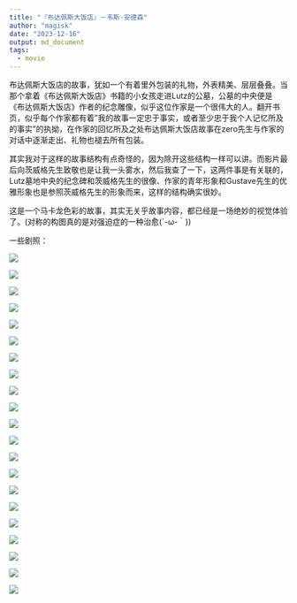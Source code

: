 ```yaml
---
title: "『布达佩斯大饭店』－韦斯·安德森"
author: "magisk"
date: "2023-12-16"
output: md_document
tags:
  - movie
---
```


<!--more-->

布达佩斯大饭店的故事，犹如一个有着里外包装的礼物，外表精美、层层叠叠。当那个拿着《布达佩斯大饭店》书籍的小女孩走进Lutz的公墓，公墓的中央便是《布达佩斯大饭店》作者的纪念雕像，似乎这位作家是一个很伟大的人。翻开书页，似乎每个作家都有着"我的故事一定忠于事实，或者至少忠于我个人记忆所及的事实"的执拗，在作家的回忆所及之处布达佩斯大饭店故事在zero先生与作家的对话中逐渐走出、礼物也褪去所有包装。

其实我对于这样的故事结构有点奇怪的，因为除开这些结构一样可以讲。而影片最后向茨威格先生致敬也是让我一头雾水，然后我查了一下，这两件事是有关联的，Lutz墓地中央的纪念碑和茨威格先生的很像、作家的青年形象和Gustave先生的优雅形象也是参照茨威格先生的形象而来，这样的结构确实很妙。

这是一个马卡龙色彩的故事，其实无关乎故事内容，都已经是一场绝妙的视觉体验了。(对称的构图真的是对强迫症的一种治愈(´-ω-｀))

一些剧照：

![](/images/布达佩斯大饭店/Snipaste_2023-12-15_21-23-15.png)

![](/images/布达佩斯大饭店/Snipaste_2023-12-15_21-23-15.png)

![](/images/布达佩斯大饭店/Snipaste_2023-12-15_21-24-54.png)

![](/images/布达佩斯大饭店/Snipaste_2023-12-15_21-25-17.png)

![](/images/布达佩斯大饭店/Snipaste_2023-12-15_21-25-56.png)

![](/images/布达佩斯大饭店/Snipaste_2023-12-15_21-39-29.png)

![](/images/布达佩斯大饭店/Snipaste_2023-12-15_21-39-35.png)

![](/images/布达佩斯大饭店/Snipaste_2023-12-15_21-39-47.png)

![](/images/布达佩斯大饭店/Snipaste_2023-12-15_21-48-16.png)

![](/images/布达佩斯大饭店/Snipaste_2023-12-15_21-58-04.png)

![](/images/布达佩斯大饭店/Snipaste_2023-12-15_22-08-44.png)

![](/images/布达佩斯大饭店/Snipaste_2023-12-15_22-14-14.png)

![](/images/布达佩斯大饭店/Snipaste_2023-12-15_22-16-34.png)

![](/images/布达佩斯大饭店/Snipaste_2023-12-15_22-16-39.png)

![](/images/布达佩斯大饭店/Snipaste_2023-12-15_22-36-44.png)

![](/images/布达佩斯大饭店/Snipaste_2023-12-15_22-36-51.png)

![](/images/布达佩斯大饭店/Snipaste_2023-12-15_22-37-53.png)

![](/images/布达佩斯大饭店/Snipaste_2023-12-15_22-44-14.png)

![](/images/布达佩斯大饭店/Snipaste_2023-12-15_22-52-00.png)

![](/images/布达佩斯大饭店/Snipaste_2023-12-15_22-53-30.png)

![](/images/布达佩斯大饭店/Snipaste_2023-12-15_22-54-50.png)